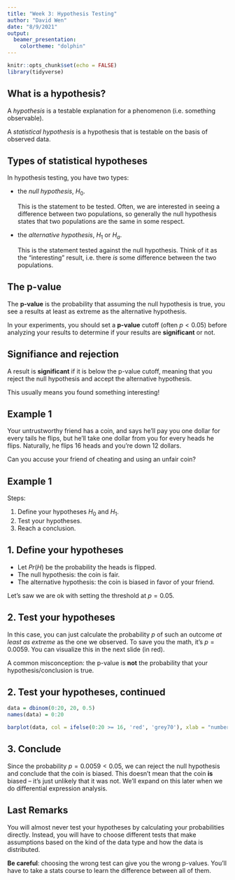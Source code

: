 ```yaml
---
title: "Week 3: Hypothesis Testing"
author: "David Wen"
date: "8/9/2021"
output: 
  beamer_presentation:
    colortheme: "dolphin"
---
```


```r
knitr::opts_chunk$set(echo = FALSE)
library(tidyverse)
```

## What is a hypothesis?
A *hypothesis* is a testable explanation for a phenomenon (i.e. something observable).

A *statistical hypothesis* is a hypothesis that is testable on the basis of observed data.

## Types of statistical hypotheses

In hypothesis testing, you have two types:

- the *null hypothesis*, $H_0$. 

  This is the statement to be tested. Often, we are interested in seeing a difference between two populations, so generally the null hypothesis states that two populations are the same in some respect.
- the *alternative hypothesis*, $H_1$ or $H_a$. 

  This is the statement tested against the null hypothesis. Think of it as the "interesting" result, i.e. there *is* some difference between the two populations.
  
## The p-value

The **p-value** is the probability that assuming the null hypothesis is true, you see a results at least as extreme as the alternative hypothesis.

In your experiments, you should set a **p-value** cutoff (often $p < 0.05$) before analyzing your results to determine if your results are **significant** or not.

## Signifiance and rejection

A result is **significant** if it is below the p-value cutoff, meaning that you reject the null hypothesis and accept the alternative hypothesis.

This usually means you found something interesting!

## Example 1

Your untrustworthy friend has a coin, and says he'll pay you one dollar for every tails he flips, but he'll take one dollar from you for every heads he flips. Naturally, he flips 16 heads and you're down 12 dollars. 

\color{red} Can you accuse your friend of cheating and using an unfair coin?

## Example 1

Steps:

1. Define your hypotheses $H_0$ and $H_1$.
2. Test your hypotheses.
3. Reach a conclusion.

## 1. Define your hypotheses

- Let $Pr(H)$ be the probability the heads is flipped.
- The null hypothesis: the coin is fair.
- The alternative hypothesis: the coin is biased in favor of your friend.

\begin{align*}
H_0 &: Pr(H) = 0.5 \\
H_1 &: Pr(H) \geq 0.5
\end{align*}

Let's saw we are ok with setting the threshold at $p = 0.05$.

## 2. Test your hypotheses

In this case, you can just calculate the probability $p$ of such an outcome *at least as extreme* as the one we observed. To save you the math, it's $p = 0.0059$. You can visualize this in the next slide (in red).

A common misconception: the p-value is **not** the probability that your hypothesis/conclusion is true.

## 2. Test your hypotheses, continued

```r
data = dbinom(0:20, 20, 0.5)
names(data) = 0:20

barplot(data, col = ifelse(0:20 >= 16, 'red', 'grey70'), xlab = "number of heads", ylab = "probability")
```

## 3. Conclude

Since the probability $p = 0.0059 < 0.05$, we can reject the null hypothesis and conclude that the coin is biased. This doesn't mean that the coin **is** biased -- it's just unlikely that it was not. We'll expand on this later when we do differential expression analysis.


## Last Remarks

You will almost never test your hypotheses by calculating your probabilities directly. Instead, you will have to choose different tests that make assumptions based on the kind of the data type and how the data is distributed.

**Be careful**: choosing the wrong test can give you the wrong p-values. You'll have to take a stats course to learn the difference between all of them.


